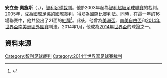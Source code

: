 {{noteTA
|T=zh-cn:恩里克·奥施斯;zh-hant:安立奎·奧施斯
|1=zh-cn:裁判;zh-hk:球證;zh-tw:判法
|2=zh-cn:恩里克;zh-hant:安立奎}}
{{Infobox football official
| name                = 安立奎·奧施斯<br/>Enrique Osses
| fullname            = Enrique Roberto Osses Zenkovic
| birth_date          = {{Birth date and age|1974|5|26|df=y}}
| birth_place         = [[智利|智利]][[聖地亞哥-德智利|聖地亞哥-德智利]]
| years1              = 2003年–
| league1             = [[智利超級足球聯賽|智利超級足球聯賽]]
| role1               = [[足球裁判|裁判]]
| internationalyears1 = 2005年–
| confederation1      = [[FIFA|FIFA]]國際裁判
| internationalrole1  = 裁判
}}

'''安立奎·奧施斯'''（{{lang|en|Enrique Osses}}，{{bd|1974年|3月26日|||}}），[[智利|智利]][[足球裁判|足球裁判]]。他於2003年起為[[智利超級足球聯賽|智利超級足球聯賽]]的裁判。2005年，成為[[國際足協|國際足協]]的國際裁判，得以為國際比賽判法。同時，在這一年的16場聯賽中，他共發出了21面的[[紅牌|紅牌]]<ref>{{Cite web |url=http://worldreferee.com/site/copy.php?linkID=1047&linkType=referee&contextType=dyk |title="To the ground" |access-date=2014-06-09 |archive-date=2017-04-18 |archive-url=https://web.archive.org/web/20170418083439/http://worldreferee.com/site/copy.php?linkID=1047&linkType=referee&contextType=dyk |dead-url=no }}</ref>。此後，他曾為[[美洲盃|美洲盃]]、[[南美自由盃|南美自由盃]]和[[2014年世界盃外圍賽_(南美洲區)|2014年世界盃南美洲區外圍賽]]判法。2014年1月，他成為[[2014年世界盃足球賽|2014年世界盃]]的球證之一。

==資料來源==
{{reflist}}

[[Category:智利足球裁判|Category:智利足球裁判]]
[[Category:2014年世界盃足球賽裁判|Category:2014年世界盃足球賽裁判]]